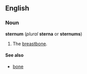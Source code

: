 {{wikipedia}}
==English==
===Noun===
'''sternum''' (''plural'' '''sterna''' or '''sternums''')

#The [[breastbone]].

====See also====
*[[bone]]